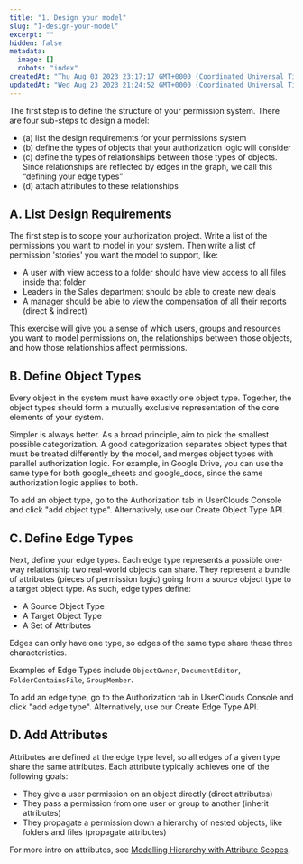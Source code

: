 ```yaml
---
title: "1. Design your model"
slug: "1-design-your-model"
excerpt: ""
hidden: false
metadata: 
  image: []
  robots: "index"
createdAt: "Thu Aug 03 2023 23:17:17 GMT+0000 (Coordinated Universal Time)"
updatedAt: "Wed Aug 23 2023 21:24:52 GMT+0000 (Coordinated Universal Time)"
---
```

The first step is to define the structure of your permission system. There are four sub-steps to design a model:

- (a) list the design requirements for your permissions system
- (b) define the types of objects that your authorization logic will consider
- (c) define the types of relationships between those types of objects. Since relationships are reflected by edges in the graph, we call this “defining your edge types”
- (d) attach attributes to these relationships

## A. List Design Requirements

The first step is to scope your authorization project. Write a list of the <Glossary>permission</Glossary>s you want to model in your system. Then write a list of permission 'stories' you want the model to support, like:

- A user with view access to a folder should have view access to all files inside that folder
- Leaders in the Sales department should be able to create new deals
- A manager should be able to view the compensation of all their reports (direct & indirect)

This exercise will give you a sense of which users, groups and resources you want to model permissions on, the relationships between those <Glossary>object</Glossary>s, and how those relationships affect permissions. 

## B. Define Object Types

Every object in the system must have exactly one <Glossary>object type</Glossary>. Together, the object types should form a mutually exclusive representation of the core elements of your system.

Simpler is always better. As a broad principle, aim to pick the smallest possible categorization. A good categorization separates object types that must be treated differently by the model, and merges object types with parallel authorization logic. For example, in Google Drive, you can use the same type for both google_sheets and google_docs, since the same authorization logic applies to both.

To add an object type, go to the Authorization tab in UserClouds Console and click "add object type". Alternatively, use our Create Object Type API.

## C. Define Edge Types

Next, define your <Glossary>edge type</Glossary>s. Each edge type represents a possible one-way relationship two real-world objects can share. They represent a bundle of <Glossary>attribute</Glossary>s (pieces of permission logic) going from a source object type to a target object type. As such, edge types define:

- A Source Object Type
- A Target Object Type
- A Set of Attributes

Edges can only have one type, so edges of the same type share these three characteristics.

Examples of Edge Types include `ObjectOwner`, `DocumentEditor`, `FolderContainsFile`, `GroupMember`.

To add an edge type, go to the Authorization tab in UserClouds Console and click "add edge type". Alternatively, use our Create Edge Type API.

## D. Add Attributes

Attributes are defined at the edge type level, so all edges of a given type share the same attributes. Each <Glossary>attribute</Glossary> typically achieves one of the following goals:

- They give a user permission on an object directly (<Glossary>direct</Glossary> attributes)
- They pass a permission from one user or group to another (<Glossary>inherit</Glossary> attributes)
- They propagate a permission down a hierarchy of nested objects, like folders and files (<Glossary>propagate</Glossary> attributes)

For more intro on attributes, see [Modelling Hierarchy with Attribute Scopes](https://docs.userclouds.com/docs/modelling-hierarchy-with-attribute-types).
